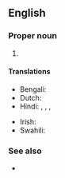 ==English==

===Proper noun===
{{en-proper noun|head=[[united|United]] [[republic|Republic]] of [[Tanzania]]}}

# {{senseid|en|Q924}}{{n-g|The official name of [[Tanzania]].}}

====Translations====
{{trans-top|id=Q924|official name of Tanzania}}
* Bengali: {{t|bn|সংযুক্ত জমহুরিয়ৎ তানজানিয়া|tr=śôṅgjuktô jômhuriẏôt tanjaniẏa}}
* Dutch: {{t|nl|Verenigde Republiek Tanzania|f}}
* Hindi: {{t|hi|संयुक्त गणराज्य तंजानिया|m}}, {{t|hi|संयुक्त गणतंत्र तंजानिया |m}}, {{t|hi|संयुक्त गणराज्य तंज़ानिया|m}}, {{t|hi|संयुक्त गणतंत्र तंज़ानिया|m}}
{{trans-mid}}
* Irish: {{t|ga|Poblacht Aontaithe na Tansáine|f}}
* Swahili: {{t|sw|Jamhuri ya Muungano wa Tanzania}}
{{trans-bottom}}

===See also===
* {{pedia}}

{{topics|en|Countries in Africa|Tanzania}}